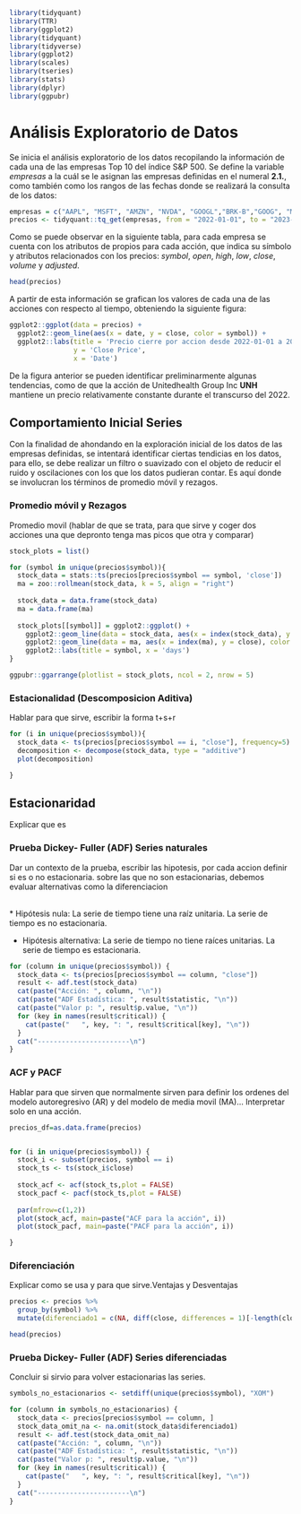 ```r
library(tidyquant)
library(TTR)
library(ggplot2)
library(tidyquant)
library(tidyverse)
library(ggplot2)
library(scales)
library(tseries)
library(stats)
library(dplyr)
library(ggpubr)
```

# Análisis Exploratorio de Datos

Se inicia el análisis exploratorio de los datos recopilando la información de cada una de las empresas Top 10 del índice S&P 500. Se define la variable <i>empresas</i> a la cuál se le asignan las empresas definidas en el numeral <b>2.1.</b>, como también como los rangos de las fechas donde se realizará la consulta de los datos:

```r
empresas = c("AAPL", "MSFT", "AMZN", "NVDA", "GOOGL","BRK-B","GOOG", "META","UNH","XOM")
precios <- tidyquant::tq_get(empresas, from = "2022-01-01", to = "2023-04-30", get = "stock.prices")
```

Como se puede observar en la siguiente tabla, para cada empresa se cuenta con los atributos de propios para cada acción, que indica su símbolo y atributos relacionados con los precios: <i>symbol</i>, <i>open</i>, <i>high</i>, <i>low</i>, <i>close</i>, <i>volume</i> y <i>adjusted</i>.

```r
head(precios)
```

A partir de esta información se grafican los valores de cada una de las acciones con respecto al tiempo, obteniendo la siguiente figura:

```r
ggplot2::ggplot(data = precios) +
  ggplot2::geom_line(aes(x = date, y = close, color = symbol)) +
  ggplot2::labs(title = 'Precio cierre por accion desde 2022-01-01 a 2023-04-30', 
                y = 'Close Price',
                x = 'Date')
```

De la figura anterior se pueden identificar preliminarmente algunas tendencias, como de que la acción de Unitedhealth Group Inc <b>UNH</b> mantiene un precio relativamente constante durante el transcurso del 2022. 

## Comportamiento Inicial Series

Con la finalidad de ahondando en la exploración inicial de los datos de las empresas definidas, se intentará identificar ciertas tendicias en los datos, para ello, se debe realizar un filtro o suavizado con el objeto de reducir el ruido y oscilaciones con los que los datos pudieran contar. Es aquí donde se involucran los términos de promedio móvil y rezagos. 


### Promedio móvil y Rezagos {-}

Promedio movil (hablar de que se trata, para que sirve y coger dos acciones una que depronto tenga mas picos que otra y comparar)

```r
stock_plots = list()

for (symbol in unique(precios$symbol)){
  stock_data = stats::ts(precios[precios$symbol == symbol, 'close'])
  ma = zoo::rollmean(stock_data, k = 5, align = "right")
  
  stock_data = data.frame(stock_data)
  ma = data.frame(ma)
  
  stock_plots[[symbol]] = ggplot2::ggplot() + 
    ggplot2::geom_line(data = stock_data, aes(x = index(stock_data), y = close), color = 'gray') +
    ggplot2::geom_line(data = ma, aes(x = index(ma), y = close), color = 'salmon') +
    ggplot2::labs(title = symbol, x = 'days')
}

ggpubr::ggarrange(plotlist = stock_plots, ncol = 2, nrow = 5)  
```

### Estacionalidad (Descomposicion Aditiva) {-}

Hablar para que sirve, escribir la forma t+s+r
<br>
```r

for (i in unique(precios$symbol)){
  stock_data <- ts(precios[precios$symbol == i, "close"], frequency=5)
  decomposition <- decompose(stock_data, type = "additive")
  plot(decomposition)

}
```
## Estacionaridad


Explicar que es


### Prueba Dickey- Fuller (ADF) Series naturales{-}

Dar un contexto de la prueba, escribir las hipotesis, por cada accion definir si es o no estacionaria.
sobre las que no son estacionarias, debemos evaluar alternativas como la diferenciacion

<br>
* Hipótesis nula: La serie de tiempo tiene una raíz unitaria. La serie de tiempo es no estacionaria.

* Hipótesis alternativa: La serie de tiempo no tiene raíces unitarias. La serie de tiempo es estacionaria.


```r
for (column in unique(precios$symbol)) {
  stock_data <- ts(precios[precios$symbol == column, "close"])
  result <- adf.test(stock_data)
  cat(paste("Acción: ", column, "\n"))
  cat(paste("ADF Estadística: ", result$statistic, "\n"))
  cat(paste("Valor p: ", result$p.value, "\n"))
  for (key in names(result$critical)) {
    cat(paste("   ", key, ": ", result$critical[key], "\n"))
  }
  cat("-----------------------\n")
}
```




### ACF y PACF {-}

Hablar para que sirven que normalmente sirven para definir los ordenes del modelo autoregresivo (AR) y del modelo de media movil (MA)... Interpretar solo en una acción.

```r
precios_df=as.data.frame(precios)


for (i in unique(precios$symbol)) {
  stock_i <- subset(precios, symbol == i)
  stock_ts <- ts(stock_i$close)
  
  stock_acf <- acf(stock_ts,plot = FALSE)
  stock_pacf <- pacf(stock_ts,plot = FALSE)
  
  par(mfrow=c(1,2))
  plot(stock_acf, main=paste("ACF para la acción", i))
  plot(stock_pacf, main=paste("PACF para la acción", i))

}

```

### Diferenciación {-}
Explicar como se usa y para que sirve.Ventajas y Desventajas

```r

precios <- precios %>% 
  group_by(symbol) %>% 
  mutate(diferenciado1 = c(NA, diff(close, differences = 1)[-length(close)]))

head(precios)
```

### Prueba Dickey- Fuller (ADF) Series diferenciadas {-}

Concluir si sirvio para volver estacionarias las series.


```r
symbols_no_estacionarios <- setdiff(unique(precios$symbol), "XOM")

for (column in symbols_no_estacionarios) {
  stock_data <- precios[precios$symbol == column, ]
  stock_data_omit_na <- na.omit(stock_data$diferenciado1)
  result <- adf.test(stock_data_omit_na)
  cat(paste("Acción: ", column, "\n"))
  cat(paste("ADF Estadística: ", result$statistic, "\n"))
  cat(paste("Valor p: ", result$p.value, "\n"))
  for (key in names(result$critical)) {
    cat(paste("   ", key, ": ", result$critical[key], "\n"))
  }
  cat("-----------------------\n")
}
```

